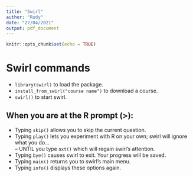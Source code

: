 ```yaml
---
title: "Swirl"
author: "Rudy"
date: "27/04/2021"
output: pdf_document
---
```


```r
knitr::opts_chunk$set(echo = TRUE)
```

# Swirl commands  
 - `library(swirl)` to load the package.  
 - `install_from_swirl("course name")` to download a course.  
 - `swirl()` to start swirl.  

## When you are at the R prompt (>):  
 - Typing `skip()` allows you to skip the current question.  
 - Typing `play()` lets you experiment with R on your own; swirl will ignore what you do...  
  -- UNTIL you type `nxt()` which will regain swirl's attention.  
 - Typing `bye()` causes swirl to exit. Your progress will be saved.  
 - Typing `main()` returns you to swirl's main menu.  
 - Typing `info()` displays these options again.  
